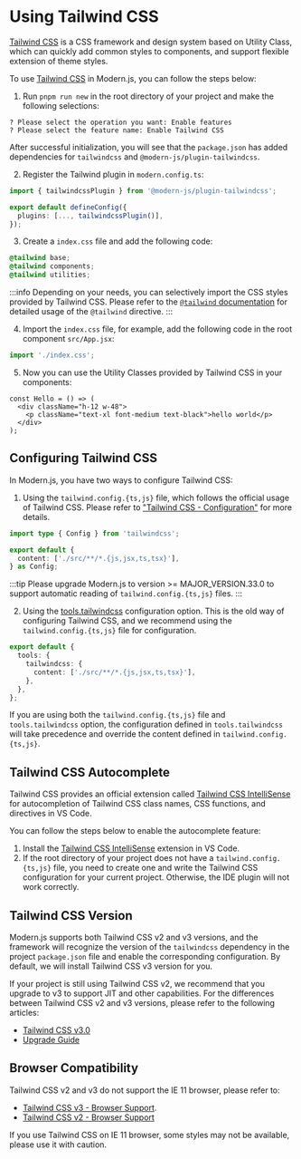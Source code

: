 # Using Tailwind CSS

[Tailwind CSS](https://tailwindcss.com/) is a CSS framework and design system based on Utility Class, which can quickly add common styles to components, and support flexible extension of theme styles.

To use [Tailwind CSS](https://tailwindcss.com/) in Modern.js, you can follow the steps below:

1. Run `pnpm run new` in the root directory of your project and make the following selections:

```text
? Please select the operation you want: Enable features
? Please select the feature name: Enable Tailwind CSS
```

After successful initialization, you will see that the `package.json` has added dependencies for `tailwindcss` and `@modern-js/plugin-tailwindcss`.

2. Register the Tailwind plugin in `modern.config.ts`:

```ts title="modern.config.ts"
import { tailwindcssPlugin } from '@modern-js/plugin-tailwindcss';

export default defineConfig({
  plugins: [..., tailwindcssPlugin()],
});
```

3. Create a `index.css` file and add the following code:

```css title="index.css"
@tailwind base;
@tailwind components;
@tailwind utilities;
```

:::info
Depending on your needs, you can selectively import the CSS styles provided by Tailwind CSS. Please refer to the [`@tailwind` documentation](https://tailwindcss.com/docs/functions-and-directives#tailwind) for detailed usage of the `@tailwind` directive.
:::

4. Import the `index.css` file, for example, add the following code in the root component `src/App.jsx`:

```js
import './index.css';
```

5. Now you can use the Utility Classes provided by Tailwind CSS in your components:

```tsx
const Hello = () => (
  <div className="h-12 w-48">
    <p className="text-xl font-medium text-black">hello world</p>
  </div>
);
```

## Configuring Tailwind CSS

In Modern.js, you have two ways to configure Tailwind CSS:

1. Using the `tailwind.config.{ts,js}` file, which follows the official usage of Tailwind CSS. Please refer to ["Tailwind CSS - Configuration"](https://tailwindcss.com/docs/configuration) for more details.

```ts title="tailwind.config.ts"
import type { Config } from 'tailwindcss';

export default {
  content: ['./src/**/*.{js,jsx,ts,tsx}'],
} as Config;
```

:::tip
Please upgrade Modern.js to version >= MAJOR_VERSION.33.0 to support automatic reading of `tailwind.config.{ts,js}` files.
:::

2. Using the [tools.tailwindcss](/configure/app/tools/tailwindcss.html) configuration option. This is the old way of configuring Tailwind CSS, and we recommend using the `tailwind.config.{ts,js}` file for configuration.

```ts title="modern.config.ts"
export default {
  tools: {
    tailwindcss: {
      content: ['./src/**/*.{js,jsx,ts,tsx}'],
    },
  },
};
```

If you are using both the `tailwind.config.{ts,js}` file and `tools.tailwindcss` option, the configuration defined in `tools.tailwindcss` will take precedence and override the content defined in `tailwind.config.{ts,js}`.

## Tailwind CSS Autocomplete

Tailwind CSS provides an official extension called [Tailwind CSS IntelliSense](https://github.com/tailwindlabs/tailwindcss-intellisense) for autocompletion of Tailwind CSS class names, CSS functions, and directives in VS Code.

You can follow the steps below to enable the autocomplete feature:

1. Install the [Tailwind CSS IntelliSense](https://github.com/tailwindlabs/tailwindcss-intellisense) extension in VS Code.
2. If the root directory of your project does not have a `tailwind.config.{ts,js}` file, you need to create one and write the Tailwind CSS configuration for your current project. Otherwise, the IDE plugin will not work correctly.

## Tailwind CSS Version

Modern.js supports both Tailwind CSS v2 and v3 versions, and the framework will recognize the version of the `tailwindcss` dependency in the project `package.json` file and enable the corresponding configuration. By default, we will install Tailwind CSS v3 version for you.

If your project is still using Tailwind CSS v2, we recommend that you upgrade to v3 to support JIT and other capabilities. For the differences between Tailwind CSS v2 and v3 versions, please refer to the following articles:

- [Tailwind CSS v3.0](https://tailwindcss.com/blog/tailwindcss-v3)
- [Upgrade Guide](https://tailwindcss.com/docs/upgrade-guide)

## Browser Compatibility

Tailwind CSS v2 and v3 do not support the IE 11 browser, please refer to:

- [Tailwind CSS v3 - Browser Support](https://tailwindcss.com/docs/browser-support).
- [Tailwind CSS v2 - Browser Support](https://v2.tailwindcss.com/docs/browser-support)

If you use Tailwind CSS on IE 11 browser, some styles may not be available, please use it with caution.
